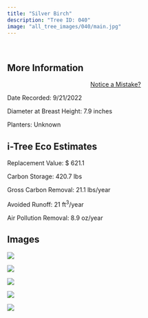 ```yaml
---
title: "Silver Birch"
description: "Tree ID: 040"
image: "all_tree_images/040/main.jpg"
---
```


<br>

## **More Information**
::: column-margin
<center><a class="button" href="https://forms.gle/W6f5nwYxrM33hF4f7">Notice a Mistake?</a></center>
:::


Date Recorded:  9/21/2022

Diameter at Breast Height:  7.9  inches

Planters:  Unknown

## **i-Tree Eco Estimates**


 Replacement Value: $ 621.1

 Carbon Storage:  420.7  lbs

 Gross Carbon Removal:  21.1  lbs/year

 Avoided Runoff:  21  ft<sup>3</sup>/year

 Air Pollution Removal:  8.9  oz/year

## **Images**


 ![](all_tree_images/040/IMG_6447.jpg)

 ![](all_tree_images/040/IMG_6448.jpg)

 ![](all_tree_images/040/IMG_6449.jpg)

 ![](all_tree_images/040/IMG_6450.jpg)

 ![](all_tree_images/040/main.jpg)
